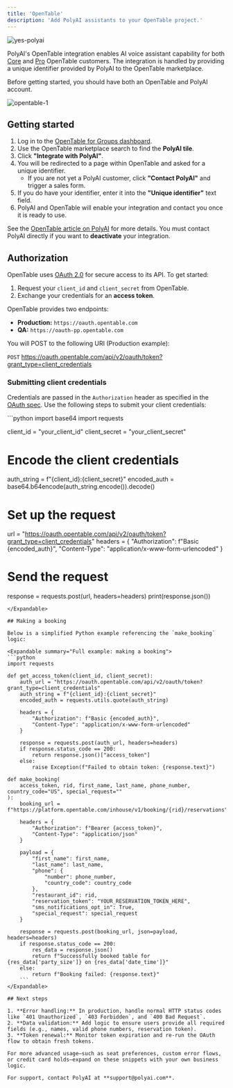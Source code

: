 ```yaml
---
title: 'OpenTable'
description: 'Add PolyAI assistants to your OpenTable project.'
---
```


![yes-polyai](/images/integrations/opentable/2.png)

PolyAI's OpenTable integration enables AI voice assistant capability for both [Core](https://www.opentable.com/restaurant-solutions/plans/core/) and [Pro](https://www.opentable.com/restaurant-solutions/plans/pro/) OpenTable
customers. The integration is handled by providing a unique identifier provided by PolyAI to the OpenTable marketplace.

<Info>Before getting started, you should have both an OpenTable and PolyAI account.</Info>

![opentable-1](/images/integrations/opentable/1.png)

## Getting started

1. Log in to the [OpenTable for Groups dashboard](https://guestcenter.opentable.com/login).
2. Use the OpenTable marketplace search to find the **PolyAI tile**.
3. Click **"Integrate with PolyAI"**.
4. You will be redirected to a page within OpenTable and asked for a unique identifier.
   - If you are not yet a PolyAI customer, click **"Contact PolyAI"** and trigger a sales form.
5. If you do have your identifier, enter it into the **"Unique identifier"** text field.
6. PolyAI and OpenTable will enable your integration and contact you once it is ready to use.

<Tip>See the [OpenTable article on PolyAI](https://support.opentable.com/s/article/polyai?language=en_US) for more details. You must contact PolyAI directly if you want to **deactivate** your integration.</Tip>

## Authorization

OpenTable uses [OAuth 2.0](https://oauth.net/2/) for secure access to its API. To get started:

1. Request your `client_id` and `client_secret` from OpenTable.
2. Exchange your credentials for an **access token**.

OpenTable provides two endpoints:
- **Production:** `https://oauth.opentable.com`
- **QA:** `https://oauth-pp.opentable.com`

You will POST to the following URI (Production example):

`POST` https://oauth.opentable.com/api/v2/oauth/token?grant_type=client_credentials

### Submitting client credentials

Credentials are passed in the `Authorization` header as specified in the [OAuth spec](https://datatracker.ietf.org/doc/html/rfc6749). Use the following steps to submit your client credentials:

<Expandable summary="Detailed example: submitting client credentials">
```python
import base64
import requests

client_id = "your_client_id"
client_secret = "your_client_secret"

# Encode the client credentials
auth_string = f"{client_id}:{client_secret}"
encoded_auth = base64.b64encode(auth_string.encode()).decode()

# Set up the request
url = "https://oauth.opentable.com/api/v2/oauth/token?grant_type=client_credentials"
headers = {
    "Authorization": f"Basic {encoded_auth}",
    "Content-Type": "application/x-www-form-urlencoded"
}

# Send the request
response = requests.post(url, headers=headers)
print(response.json())
```
</Expandable>

## Making a booking

Below is a simplified Python example referencing the `make_booking` logic:

<Expandable summary="Full example: making a booking">
```python
import requests

def get_access_token(client_id, client_secret):
    auth_url = "https://oauth.opentable.com/api/v2/oauth/token?grant_type=client_credentials"
    auth_string = f"{client_id}:{client_secret}"
    encoded_auth = requests.utils.quote(auth_string)

    headers = {
        "Authorization": f"Basic {encoded_auth}",
        "Content-Type": "application/x-www-form-urlencoded"
    }

    response = requests.post(auth_url, headers=headers)
    if response.status_code == 200:
        return response.json()["access_token"]
    else:
        raise Exception(f"Failed to obtain token: {response.text}")

def make_booking(
    access_token, rid, first_name, last_name, phone_number, country_code="US", special_request=""
):
    booking_url = f"https://platform.opentable.com/inhouse/v1/booking/{rid}/reservations"

    headers = {
        "Authorization": f"Bearer {access_token}",
        "Content-Type": "application/json"
    }

    payload = {
        "first_name": first_name,
        "last_name": last_name,
        "phone": {
            "number": phone_number,
            "country_code": country_code
        },
        "restaurant_id": rid,
        "reservation_token": "YOUR_RESERVATION_TOKEN_HERE",
        "sms_notifications_opt_in": True,
        "special_request": special_request
    }

    response = requests.post(booking_url, json=payload, headers=headers)
    if response.status_code == 200:
        res_data = response.json()
        return f"Successfully booked table for {res_data['party_size']} on {res_data['date_time']}"
    else:
        return f"Booking failed: {response.text}"
    ```
</Expandable>

## Next steps

1. **Error handling:** In production, handle normal HTTP status codes like `401 Unauthorized`, `403 Forbidden`, and `400 Bad Request`.
2. **Data validation:** Add logic to ensure users provide all required fields (e.g., names, valid phone numbers, reservation token).
3. **Token renewal:** Monitor token expiration and re-run the OAuth flow to obtain fresh tokens.

For more advanced usage—such as seat preferences, custom error flows, or credit card holds—expand on these snippets with your own business logic.

For support, contact PolyAI at **support@polyai.com**.